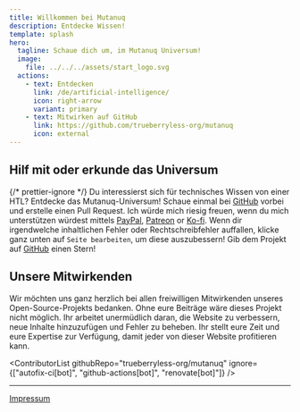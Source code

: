 ```yaml
---
title: Willkommen bei Mutanuq
description: Entdecke Wissen!
template: splash
hero:
  tagline: Schaue dich um, im Mutanuq Universum!
  image:
    file: ../../../assets/start_logo.svg
  actions:
    - text: Entdecken
      link: /de/artificial-intelligence/
      icon: right-arrow
      variant: primary
    - text: Mitwirken auf GitHub
      link: https://github.com/trueberryless-org/mutanuq
      icon: external
---
```



## Hilf mit oder erkunde das Universum

{/* prettier-ignore */}
<CardGrid stagger>
  <Card title="Schnuppere ins Wissen" icon="random">
    Du interessierst sich für technisches Wissen von einer HTL? Entdecke das Mutanuq-Universum!
  </Card>
  <Card title="Contribute to the universe" icon="add-document">
    Schaue einmal bei <a href="https://github.com/trueberryless-org/mutanuq">GitHub</a> vorbei und erstelle einen Pull Request.
  </Card>
  <Card title="Support my work" icon="rocket">
    Ich würde mich riesig freuen, wenn du mich unterstützen würdest mittels <a href="https://www.paypal.com/donate/?hosted_button_id=WDQ5D2VQ6SWEC">PayPal</a>, <a href="https://www.patreon.com/trueberryless">Patreon</a> or <a href="https://ko-fi.com/trueberryless">Ko-fi</a>.
  </Card>
  <Card title="Correct my mistakes" icon="pencil">
    Wenn dir irgendwelche inhaltlichen Fehler oder Rechtschreibfehler auffallen, klicke ganz unten auf `Seite bearbeiten`, um diese auszubessern!
  </Card>
  <Card title="Star the project" icon="star">
    Gib dem Projekt auf <a href="https://github.com/trueberryless-org/mutanuq">GitHub</a> einen Stern!
  </Card>
</CardGrid>

## Unsere Mitwirkenden

Wir möchten uns ganz herzlich bei allen freiwilligen Mitwirkenden unseres Open-Source-Projekts bedanken. Ohne eure Beiträge wäre dieses Projekt nicht möglich. Ihr arbeitet unermüdlich daran, die Website zu verbessern, neue Inhalte hinzuzufügen und Fehler zu beheben. Ihr stellt eure Zeit und eure Expertise zur Verfügung, damit jeder von dieser Website profitieren kann.


<ContributorList githubRepo="trueberryless-org/mutanuq" ignore={["autofix-ci[bot]", "github-actions[bot]", "renovate[bot]"]} />

---

[Impressum](/de/imprint/)
